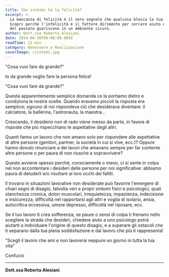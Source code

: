 ```yaml
---
title: Che sintomi ha la felicità?
excerpt: >-
  La mancanza di felicità è il vero segnale che qualcosa blocca la tua realizzazione. 
  Scopri perché l'infelicità è il fattore dirimente per cercare aiuto e come le ferite 
  del passato guariscono in un ambiente sicuro.
author: Dott.ssa Roberta Alesiani
date: 2024-06-30T00:00:00.000Z
readTime: 12 min
category: Benessere e Realizzazione
coverImage: /sintomi.jpg
---
```


"Cosa vuoi fare da grande?"

Io da grande voglio fare la persona felice!

"Cosa vuoi fare da grande?"

Questa apparentemente semplice domanda ce la portiamo dietro e condiziona le nostre scelte. Quando eravamo piccoli la risposta era semplice; ognuno di noi rispondeva ciò che desiderava diventare: il calciatore, la ballerina, l'astronauta, la maestra…

Crescendo, il desiderio non di rado viene messo da parte, in favore di risposte che più rispecchiano le aspettative degli altri.

Quanti fanno un lavoro che non amano solo per rispondere alle aspettative di altre persone (genitori, partner, la società in cui si vive, ecc.)? Oppure hanno dovuto rinunciare a dei lavori che amavano sempre per far contente altre persone o per paura di non riuscire a sopravvivere?

Questo avviene spesso perché, consciamente o meno, ci si sente in colpa nel non accontentare i desideri delle persone per noi significative: abbiamo paura di deluderli e/o risultare ai loro occhi dei falliti.

Il trovarsi in situazioni lavorative non desiderate può favorire l'emergere di chiari segni di disagio, talvolta veri e propri sintomi fisici e psicologici, quali stanchezza cronica, dolori muscolari, irrequietezza, impazienza, indecisione e insicurezza, difficoltà nel rapportarsi agli altri e voglia di isolarsi, ansia, autocritica eccessiva, umore depresso, difficoltà nel riposare, ecc.

Se il tuo lavoro ti crea sofferenza, se paure o sensi di colpa ti frenano nello scegliere la strada che desideri, chiedere aiuto a uno psicologo potrà aiutarti a individuare l'origine di questo disagio, e a superare gli ostacoli che ti separano dalla tua piena soddisfazione e dal lavoro che più ti rappresenta!

"Scegli il lavoro che ami e non lavorerai neppure un giorno in tutta la tua vita"

Confucio

---

**Dott.ssa Roberta Alesiani**
